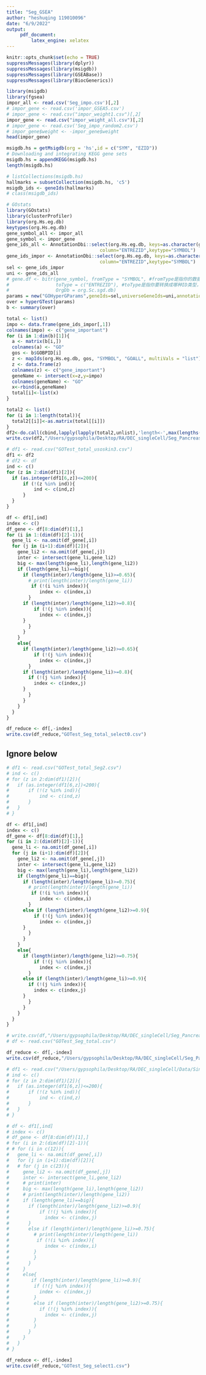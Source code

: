 ```yaml
---
title: "Seg_GSEA"
author: "heshuqing 119010096"
date: "6/9/2022"
output:
     pdf_document:
         latex_engine: xelatex
---
```


```r
knitr::opts_chunk$set(echo = TRUE)
suppressMessages(library(dplyr))
suppressMessages(library(msigdb))
suppressMessages(library(GSEABase))
suppressMessages(library(BiocGenerics))
```

```r
library(msigdb)
library(fgsea)
impor_all <- read.csv('Seg_impo.csv')[,2]
# impor_gene <- read.csv('impor_GSEA5.csv')
# impor_gene <- read.csv("impor_weight1.csv")[,2]
impor_gene <- read.csv("impor_weight_all.csv")[,2]
# impor_gene <- read.csv('Seg_impo_random2.csv')
# impor_gene$weight <- -impor_gene$weight
head(impor_gene)
```
```r
msigdb.hs = getMsigdb(org = 'hs',id = c("SYM", "EZID"))
# Downloading and integrating KEGG gene sets
msigdb.hs = appendKEGG(msigdb.hs)
length(msigdb.hs)
```
```r
# listCollections(msigdb.hs)
hallmarks = subsetCollection(msigdb.hs, 'c5')
msigdb_ids <- geneIds(hallmarks)
# class(msigdb_ids)
```

```r
# GOstats
library(GOstats)
library(clusterProfiler)
library(org.Hs.eg.db)
keytypes(org.Hs.eg.db)
gene_symbol_all <- impor_all
gene_symbol <- impor_gene
gene_ids_all <- AnnotationDbi::select(org.Hs.eg.db, keys=as.character(gene_symbol_all),
                                  column="ENTREZID",keytype="SYMBOL")
gene_ids_impor <- AnnotationDbi::select(org.Hs.eg.db, keys=as.character(gene_symbol),
                                  column="ENTREZID",keytype="SYMBOL")
sel <- gene_ids_impor
uni <- gene_ids_all
# gene.df <- bitr(gene_symbol, fromType = "SYMBOL", #fromType是指你的数据ID类型是属于哪一类的
#                 toType = c("ENTREZID"), #toType是指你要转换成哪种ID类型，可以写多种，也可以只写一种
#                 OrgDb = org.Sc.sgd.db)
params = new("GOHyperGParams",geneIds=sel,universeGeneIds=uni,annotation= "org.Hs.eg.db",ontology="BP",pvalueCutoff=0.01,conditional=F,testDirection="over")
over = hyperGTest(params)
b <- summary(over)
```

```r
total <- list()
impo <- data.frame(gene_ids_impor[,1])
colnames(impo) <- c("gene_important")
for (i in 1:dim(b)[1]){
  a <- matrix(b[i,])
  colnames(a) <- "GO"
  gos <- b$GOBPID[i]
  z <- mapIds(org.Hs.eg.db, gos, "SYMBOL", "GOALL", multiVals = "list")
  z <- data.frame(z)
  colnames(z) <- c("gene_important")
  geneName <- intersect(x=z,y=impo)
  colnames(geneName) <- "GO"
  x<-rbind(a,geneName)
  total[i]<-list(x)
}

total2 <- list()
for (i in 1:length(total)){
  total2[[i]]<-as.matrix(total[[i]])
}
df2<-do.call(cbind,lapply(lapply(total2,unlist),'length<-',max(lengths(total2))))
write.csv(df2,"/Users/gypsophila/Desktop/RA/DEC_singleCell/Seg_Pancreas/GOTest_total_Seg2.csv")
```
```r
# df1 <- read.csv("GOTest_total_usoskin3.csv")
df1 <- df2
# df2 <- df
ind <- c()
for (z in 2:dim(df1)[2]){
  if (as.integer(df1[6,z])<=200){
      if (!(z %in% ind)){
          ind <- c(ind,z)
      }
  }
}
```
```r
df <- df1[,ind]
index <- c()
df_gene <- df[8:dim(df)[1],]
for (i in 1:(dim(df)[2]-1)){
  gene_li <- na.omit(df_gene[,i])
  for (j in (i+1):dim(df)[2]){
    gene_li2 <- na.omit(df_gene[,j])
    inter <- intersect(gene_li,gene_li2)
    big <- max(length(gene_li),length(gene_li2))
    if (length(gene_li)==big){
      if (length(inter)/length(gene_li)>=0.65){
        # print(length(inter)/length(gene_li))
         if (!(i %in% index)){
            index <- c(index,i)
        }
      if (length(inter)/length(gene_li2)>=0.8){
          if (!(j %in% index)){
            index <- c(index,j)
      }
        }
      }
    }
    else{
      if (length(inter)/length(gene_li2)>=0.65){
          if (!(j %in% index)){
            index <- c(index,j)
        }
      if (length(inter)/length(gene_li)>=0.8){
        if (!(j %in% index)){
          index <- c(index,j)
      }
        }
      }
    }
  }
}
```
```r
df_reduce <- df[,-index]
write.csv(df_reduce,"GOTest_Seg_total_select0.csv")
```

## Ignore below
```r
# df1 <- read.csv("GOTest_total_Seg2.csv")
# ind <- c()
# for (z in 2:dim(df1)[2]){
#   if (as.integer(df1[6,z])<200){
#       if (!(z %in% ind)){
#           ind <- c(ind,z)
#       }
#   }
# }
```
```r
df <- df1[,ind]
index <- c()
df_gene <- df[8:dim(df)[1],]
for (i in 2:(dim(df)[2]-1)){
  gene_li <- na.omit(df_gene[,i])
  for (j in (i+1):dim(df)[2]){
    gene_li2 <- na.omit(df_gene[,j])
    inter <- intersect(gene_li,gene_li2)
    big <- max(length(gene_li),length(gene_li2))
    if (length(gene_li)==big){
      if (length(inter)/length(gene_li)>=0.75){
        # print(length(inter)/length(gene_li))
         if (!(i %in% index)){
            index <- c(index,i)
        }
      else if (length(inter)/length(gene_li2)>=0.9){
          if (!(j %in% index)){
            index <- c(index,j)
      }
        }
      }
    }
    else{
      if (length(inter)/length(gene_li2)>=0.75){
          if (!(j %in% index)){
            index <- c(index,j)
        }
      else if (length(inter)/length(gene_li)>=0.9){
        if (!(j %in% index)){
          index <- c(index,j)
      }
        }
      }
    }
  }
}

```
```r
# write.csv(df,"/Users/gypsophila/Desktop/RA/DEC_singleCell/Seg_Pancreas/GOTest_Seg_total.csv")
# df <- read.csv("GOTest_Seg_total.csv")
```

```r
df_reduce <- df[,-index]
write.csv(df_reduce,"/Users/gypsophila/Desktop/RA/DEC_singleCell/Seg_Pancreas/GOTest_Seg_total_select2.csv")
```

```r
# df1 <- read.csv("/Users/gypsophila/Desktop/RA/DEC_singleCell/Data/SingleCellData/GOTest_Seg_select.csv")
# ind <- c()
# for (z in 2:dim(df1)[2]){
#   if (as.integer(df1[6,z])<=200){
#       if (!(z %in% ind)){
#           ind <- c(ind,z)
#       }
#   }
# }
```
```r
# df <- df1[,ind]
# index <- c()
# df_gene <- df[8:dim(df)[1],]
# for (i in 2:(dim(df)[2]-1)){
# # for (i in c(12)){
#   gene_li <- na.omit(df_gene[,i])
#   for (j in (i+1):dim(df)[2]){
#   # for (j in c(23)){
#     gene_li2 <- na.omit(df_gene[,j])
#     inter <- intersect(gene_li,gene_li2)
#     # print(inter)
#     big <- max(length(gene_li),length(gene_li2))
#     # print(length(inter)/length(gene_li2))
#     if (length(gene_li)==big){
#       if (length(inter)/length(gene_li2)>=0.9){
#           if (!(j %in% index)){
#             index <- c(index,j)
#       }
#       else if (length(inter)/length(gene_li)>=0.75){
#         # print(length(inter)/length(gene_li))
#          if (!(i %in% index)){
#             index <- c(index,i)
#         }
#         }
#       }
#     }
#     else{
#        if (length(inter)/length(gene_li)>=0.9){
#         if (!(j %in% index)){
#           index <- c(index,j)
#         }
#         else if (length(inter)/length(gene_li2)>=0.75){
#           if (!(j %in% index)){
#             index <- c(index,j)
#         }
#         }
#       }
#     }
#   }
# }
```
```r
df_reduce <- df[,-index]
write.csv(df_reduce,"GOTest_Seg_select1.csv")
```

